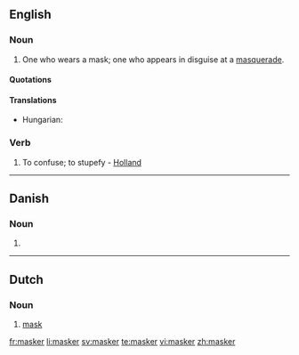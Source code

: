 ==English==

===Noun===
{{en-noun}}

# One who wears a mask; one who appears in disguise at a [[masquerade]].

====Quotations====
{{seeCites}}

====Translations====
{{trans-top|one who wears a mask}}
* Hungarian: {{t-|hu|álarcos}}
{{trans-mid}}
{{trans-bottom}}

===Verb===
{{en-verb}}

# {{transitive|obsolete}} To confuse; to stupefy - [[Holland]]

----

==Danish==

===Noun===
{{infl|da|noun form|g=c}}

# {{form of|plural indefinite|maske|lang=Danish}}

----

==Dutch==

===Noun===
{{nl-noun|maskers|maskertje}}

# [[mask]]

[[fr:masker]]
[[li:masker]]
[[sv:masker]]
[[te:masker]]
[[vi:masker]]
[[zh:masker]]